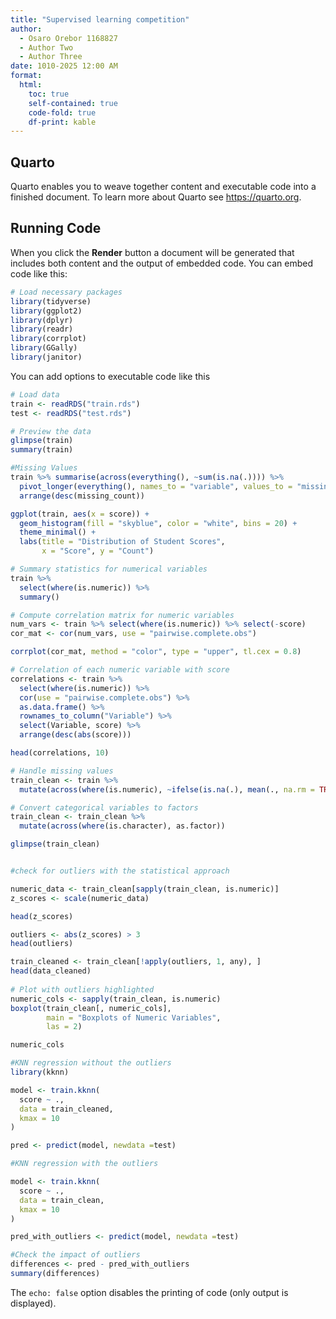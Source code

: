 ```yaml
---
title: "Supervised learning competition"
author: 
  - Osaro Orebor 1168827
  - Author Two
  - Author Three
date: 1010-2025 12:00 AM
format:
  html:
    toc: true
    self-contained: true
    code-fold: true
    df-print: kable
---
```


## Quarto

Quarto enables you to weave together content and executable code into a finished document. To learn more about Quarto see <https://quarto.org>.

## Running Code

When you click the **Render** button a document will be generated that includes both content and the output of embedded code. You can embed code like this:

```r
# Load necessary packages
library(tidyverse)
library(ggplot2)
library(dplyr)
library(readr)
library(corrplot)
library(GGally)
library(janitor)
```

You can add options to executable code like this

```r

# Load data
train <- readRDS("train.rds")
test <- readRDS("test.rds")
```

```r

# Preview the data
glimpse(train)
summary(train)

```


```r
#Missing Values
train %>% summarise(across(everything(), ~sum(is.na(.)))) %>%
  pivot_longer(everything(), names_to = "variable", values_to = "missing_count") %>%
  arrange(desc(missing_count))

```

```r
ggplot(train, aes(x = score)) +
  geom_histogram(fill = "skyblue", color = "white", bins = 20) +
  theme_minimal() +
  labs(title = "Distribution of Student Scores",
       x = "Score", y = "Count")

# Summary statistics for numerical variables
train %>% 
  select(where(is.numeric)) %>% 
  summary()

```

```r

# Compute correlation matrix for numeric variables
num_vars <- train %>% select(where(is.numeric)) %>% select(-score)
cor_mat <- cor(num_vars, use = "pairwise.complete.obs")

corrplot(cor_mat, method = "color", type = "upper", tl.cex = 0.8)

# Correlation of each numeric variable with score
correlations <- train %>%
  select(where(is.numeric)) %>%
  cor(use = "pairwise.complete.obs") %>%
  as.data.frame() %>%
  rownames_to_column("Variable") %>%
  select(Variable, score) %>%
  arrange(desc(abs(score)))

head(correlations, 10)


```
```r


# Handle missing values
train_clean <- train %>%
  mutate(across(where(is.numeric), ~ifelse(is.na(.), mean(., na.rm = TRUE), .)))

# Convert categorical variables to factors
train_clean <- train_clean %>%
  mutate(across(where(is.character), as.factor))

glimpse(train_clean)



```
```r
#check for outliers with the statistical approach

numeric_data <- train_clean[sapply(train_clean, is.numeric)]
z_scores <- scale(numeric_data)

head(z_scores)

outliers <- abs(z_scores) > 3
head(outliers)

train_cleaned <- train_clean[!apply(outliers, 1, any), ]
head(data_cleaned)
      
# Plot with outliers highlighted
numeric_cols <- sapply(train_clean, is.numeric)
boxplot(train_clean[, numeric_cols],
        main = "Boxplots of Numeric Variables",
        las = 2)

numeric_cols

#KNN regression without the outliers
library(kknn)

model <- train.kknn(
  score ~ .,
  data = train_cleaned,
  kmax = 10
)

pred <- predict(model, newdata =test)

#KNN regression with the outliers

model <- train.kknn(
  score ~ .,
  data = train_clean,
  kmax = 10
)

pred_with_outliers <- predict(model, newdata =test)

#Check the impact of outliers
differences <- pred - pred_with_outliers
summary(differences)


```
The `echo: false` option disables the printing of code (only output is displayed).

